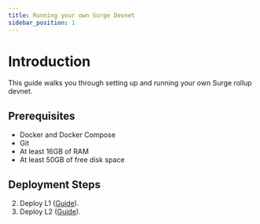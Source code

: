 ```yaml
---
title: Running your own Surge Devnet
sidebar_position: 1
---
```


# Introduction

This guide walks you through setting up and running your own Surge rollup devnet.

## Prerequisites

- Docker and Docker Compose
- Git
- At least 16GB of RAM
- At least 50GB of free disk space

## Deployment Steps

2. Deploy L1 ([Guide](./deploy-l1.mdx)).
3. Deploy L2 ([Guide](./deploy-l2.mdx)).

